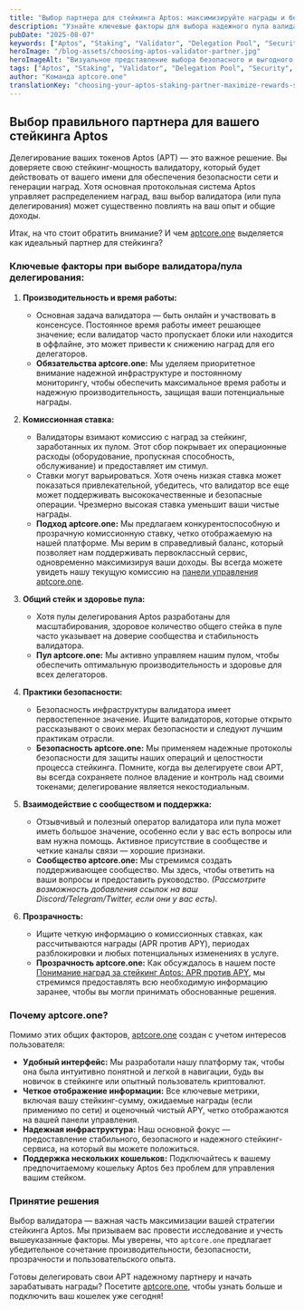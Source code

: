 ```yaml
---
title: "Выбор партнера для стейкинга Aptos: максимизируйте награды и безопасность с aptcore.one"
description: "Узнайте ключевые факторы для выбора надежного пула валидаторов Aptos (APT), чтобы максимизировать ваши стейкинг-награды и обеспечить безопасность. Узнайте, почему aptcore.one — это надежный выбор."
pubDate: "2025-08-07"
keywords: ["Aptos", "Staking", "Validator", "Delegation Pool", "Security", "Crypto Rewards", "aptcore.one"]
heroImage: "/blog-assets/choosing-aptos-validator-partner.jpg"
heroImageAlt: "Визуальное представление выбора безопасного и выгодного валидатора стейкинга Aptos с aptcore.one"
tags: ["Aptos", "Staking", "Validator", "Delegation Pool", "Security", "Crypto Rewards", "aptcore.one"]
author: "Команда aptcore.one"
translationKey: "choosing-your-aptos-staking-partner-maximize-rewards-security-with-aptcoreone"
---
```


## Выбор правильного партнера для вашего стейкинга Aptos

Делегирование ваших токенов Aptos (APT) — это важное решение. Вы доверяете свою стейкинг-мощность валидатору, который будет действовать от вашего имени для обеспечения безопасности сети и генерации наград. Хотя основная протокольная система Aptos управляет распределением наград, ваш выбор валидатора (или пула делегирования) может существенно повлиять на ваш опыт и общие доходы.

Итак, на что стоит обратить внимание? И чем [aptcore.one](https://aptcore.one) выделяется как идеальный партнер для стейкинга?

### Ключевые факторы при выборе валидатора/пула делегирования:

1. **Производительность и время работы:**
   * Основная задача валидатора — быть онлайн и участвовать в консенсусе. Постоянное время работы имеет решающее значение; если валидатор часто пропускает блоки или находится в оффлайне, это может привести к снижению наград для его делегаторов.
   * **Обязательства aptcore.one:** Мы уделяем приоритетное внимание надежной инфраструктуре и постоянному мониторингу, чтобы обеспечить максимальное время работы и надежную производительность, защищая ваши потенциальные награды.

2. **Комиссионная ставка:**
   * Валидаторы взимают комиссию с наград за стейкинг, заработанных их пулом. Этот сбор покрывает их операционные расходы (оборудование, пропускная способность, обслуживание) и предоставляет им стимул.
   * Ставки могут варьироваться. Хотя очень низкая ставка может показаться привлекательной, убедитесь, что валидатор все еще может поддерживать высококачественные и безопасные операции. Чрезмерно высокая ставка уменьшит ваши чистые награды.
   * **Подход aptcore.one:** Мы предлагаем конкурентоспособную и прозрачную комиссионную ставку, четко отображаемую на нашей платформе. Мы верим в справедливый баланс, который позволяет нам поддерживать первоклассный сервис, одновременно максимизируя ваши доходы. Вы всегда можете увидеть нашу текущую комиссию на [панели управления aptcore.one](https://aptcore.one).

3. **Общий стейк и здоровье пула:**
   * Хотя пулы делегирования Aptos разработаны для масштабирования, здоровое количество общего стейка в пуле часто указывает на доверие сообщества и стабильность валидатора.
   * **Пул aptcore.one:** Мы активно управляем нашим пулом, чтобы обеспечить оптимальную производительность и здоровье для всех делегаторов.

4. **Практики безопасности:**
   * Безопасность инфраструктуры валидатора имеет первостепенное значение. Ищите валидаторов, которые открыто рассказывают о своих мерах безопасности и следуют лучшим практикам отрасли.
   * **Безопасность aptcore.one:** Мы применяем надежные протоколы безопасности для защиты наших операций и целостности процесса стейкинга. Помните, когда вы делегируете свои APT, вы всегда сохраняете полное владение и контроль над своими токенами; делегирование является некостодиальным.

5. **Взаимодействие с сообществом и поддержка:**
   * Отзывчивый и полезный оператор валидатора или пула может иметь большое значение, особенно если у вас есть вопросы или вам нужна помощь. Активное присутствие в сообществе и четкие каналы связи — хорошие признаки.
   * **Сообщество aptcore.one:** Мы стремимся создать поддерживающее сообщество. Мы здесь, чтобы ответить на ваши вопросы и предоставить руководство. *(Рассмотрите возможность добавления ссылок на ваш Discord/Telegram/Twitter, если они у вас есть).*

6. **Прозрачность:**
   * Ищите четкую информацию о комиссионных ставках, как рассчитываются награды (APR против APY), периодах разблокировки и любых потенциальных изменениях в услуге.
   * **Прозрачность aptcore.one:** Как обсуждалось в нашем посте [Понимание наград за стейкинг Aptos: APR против APY](/blog/ru/nagrady-za-steking-aptos-raznica-mezhdu-apr-i-apy-i-kak-ih-pokazyvaet-aptcore-one), мы стремимся предоставлять всю необходимую информацию заранее, чтобы вы могли принимать обоснованные решения.

### Почему aptcore.one?

Помимо этих общих факторов, [aptcore.one](https://aptcore.one) создан с учетом интересов пользователя:

* **Удобный интерфейс:** Мы разработали нашу платформу так, чтобы она была интуитивно понятной и легкой в навигации, будь вы новичок в стейкинге или опытный пользователь криптовалют.
* **Четкое отображение информации:** Все ключевые метрики, включая вашу стейкинг-сумму, ожидаемые награды (если применимо по сети) и оценочный чистый APY, четко отображаются на вашей панели управления.
* **Надежная инфраструктура:** Наш основной фокус — предоставление стабильного, безопасного и надежного стейкинг-сервиса, на который вы можете положиться.
* **Поддержка нескольких кошельков:** Подключайтесь к вашему предпочитаемому кошельку Aptos без проблем для управления вашим стейком.

### Принятие решения

Выбор валидатора — важная часть максимизации вашей стратегии стейкинга Aptos. Мы призываем вас провести исследование и учесть вышеуказанные факторы. Мы уверены, что `aptcore.one` предлагает убедительное сочетание производительности, безопасности, прозрачности и пользовательского опыта.

Готовы делегировать свои APT надежному партнеру и начать зарабатывать награды? Посетите [aptcore.one](https://aptcore.one), чтобы узнать больше и подключить ваш кошелек уже сегодня!